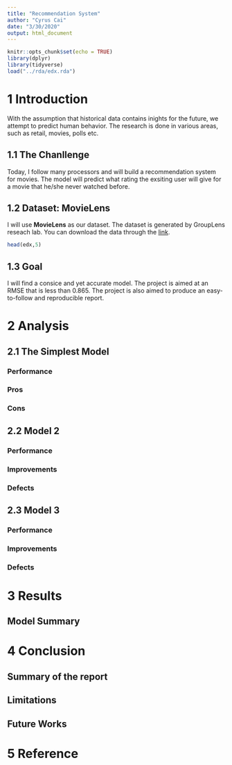 ```yaml
---
title: "Recommendation System"
author: "Cyrus Cai"
date: "3/30/2020"
output: html_document
---
```


```r
knitr::opts_chunk$set(echo = TRUE)
library(dplyr)
library(tidyverse)
load("../rda/edx.rda")
```

# 1 Introduction
With the assumption that historical data contains inights for the future, we attempt to predict human behavior. The research is done in various areas, such as retail, movies, polls etc. 

## 1.1 The Chanllenge 
Today, I follow many processors and will build a recommendation system for movies. The model will predict what rating the exsiting user will give for a movie that he/she never watched before.

## 1.2 Dataset: MovieLens
I will use **MovieLens** as our dataset. The dataset is generated by GroupLens reseach lab. You can download the data through the [link](http://files.grouplens.org/datasets/movielens/ml-10m.zip).

```r
head(edx,5)
```

## 1.3 Goal
I will find a consice and yet accurate model. The project is aimed at an RMSE that is less than 0.865. The project is also aimed to produce an easy-to-follow and reproducible report. 

# 2 Analysis

## 2.1 The Simplest Model
### Performance
### Pros
### Cons

## 2.2 Model 2
### Performance
### Improvements
### Defects

## 2.3 Model 3
### Performance
### Improvements
### Defects


# 3 Results

## Model Summary

# 4 Conclusion

## Summary of the report
## Limitations
## Future Works

# 5 Reference


